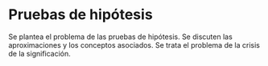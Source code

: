 # Pruebas de hipótesis

Se plantea el problema de las pruebas de hipótesis. Se discuten las aproximaciones y los conceptos asociados. Se trata el problema de la crisis de la significación.


